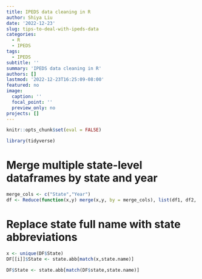 ```yaml
---
title: IPEDS data cleaning in R
author: Shiya Liu
date: '2022-12-23'
slug: tips-to-deal-with-ipeds-data
categories:
  - R
  - IPEDS
tags:
  - IPEDS
subtitle: ''
summary: 'IPEDS data cleaning in R'
authors: []
lastmod: '2022-12-23T16:25:09-08:00'
featured: no
image:
  caption: ''
  focal_point: ''
  preview_only: no
projects: []
---
```

```r
knitr::opts_chunk$set(eval = FALSE)
```

```r
library(tidyverse)
```

# Merge multiple state-level dataframes by state and year
```r
merge_cols <- c("State","Year")
df <- Reduce(function(x,y) merge(x,y, by = merge_cols), list(df1, df2, df3, df4,...))
```

# Replace state full name with state abbreviations

```r
x <- unique(DF$State)
DF[[i]]$State <- state.abb[match(x,state.name)]
```

```r
DF$State <- state.abb[match(DF$state,state.name)]
```

